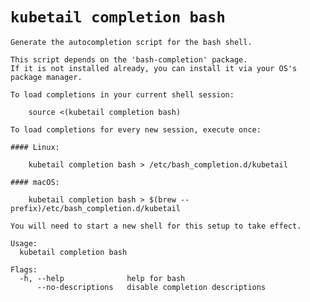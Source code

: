 # `kubetail completion bash`

```console
Generate the autocompletion script for the bash shell.

This script depends on the 'bash-completion' package.
If it is not installed already, you can install it via your OS's package manager.

To load completions in your current shell session:

	source <(kubetail completion bash)

To load completions for every new session, execute once:

#### Linux:

	kubetail completion bash > /etc/bash_completion.d/kubetail

#### macOS:

	kubetail completion bash > $(brew --prefix)/etc/bash_completion.d/kubetail

You will need to start a new shell for this setup to take effect.

Usage:
  kubetail completion bash

Flags:
  -h, --help              help for bash
      --no-descriptions   disable completion descriptions
```
